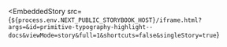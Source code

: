 
<EmbeddedStory
  src={`${process.env.NEXT_PUBLIC_STORYBOOK_HOST}/iframe.html?args=&id=primitive-typography-highlight--docs&viewMode=story&full=1&shortcuts=false&singleStory=true`}
></EmbeddedStory>